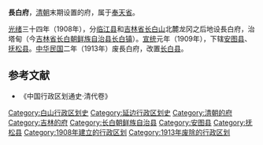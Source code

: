 '''長白府'''，[[清朝|清朝]]末期设置的府，属于[[奉天省|奉天省]]。

[[光绪|光绪]]三十四年（1908年），分[[临江县|临江县]]和[[吉林省_(清)|吉林省]][[长白山|长白山]]北麓龙冈之后地设長白府，治塔甸（今[[吉林省|吉林省]][[长白朝鲜族自治县|长白朝鲜族自治县]][[长白镇|长白镇]]）。[[宣统|宣统]]元年（1909年），下辖[[安图县|安图县]]、[[抚松县|抚松县]]。[[民国纪元|中华民国]]二年（1913年）废長白府，改置[[长白县|长白县]]。
==参考文献==
* 《中国行政区划通史·清代卷》

{{辽宁省历史二级政区}}
{{清朝奉天省行政區劃|nocat}}
[[Category:白山行政区划史|Category:白山行政区划史]]
[[Category:延边行政区划史|Category:延边行政区划史]]
[[Category:清朝的府|Category:清朝的府]]
[[Category:吉林的府|Category:吉林的府]]
[[Category:长白朝鲜族自治县|Category:长白朝鲜族自治县]]
[[Category:安图县|Category:安图县]]
[[Category:抚松县|Category:抚松县]]
[[Category:1908年建立的行政区划|Category:1908年建立的行政区划]]
[[Category:1913年废除的行政区划|Category:1913年废除的行政区划]]
